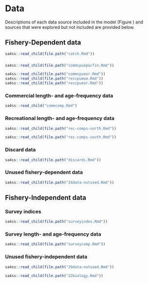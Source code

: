 # Data

Descriptions of each data source included in the model (Figure \ref{fig:data-plot})
and sources that were explored but not included
are provided below.

## Fishery-Dependent data

```r
sa4ss::read_child(file.path("catch.Rmd"))
```

### \Glsentrylong{cpue}

```r
sa4ss::read_child(file.path("commcpuepacfin.Rmd"))
```
```r
sa4ss::read_child(file.path("commcpueor.Rmd"))
sa4ss::read_child(file.path("reccpuewa.Rmd"))
sa4ss::read_child(file.path("reccpueor.Rmd"))
```

### Commercial length- and age-frequency data
```r
sa4ss::read_child("commcomp.Rmd")
```

### Recreational length- and age-frequency data

```r
sa4ss::read_child(file.path("rec-comps-north.Rmd"))
```
```r
sa4ss::read_child(file.path("rec-comps-south.Rmd"))
```

### Discard data

```r
sa4ss::read_child(file.path("discards.Rmd"))
```

### Unused fishery-dependent data

```r
sa4ss::read_child(file.path("24data-notused.Rmd"))
```

## Fishery-Independent data

### Survey indices

```r
sa4ss::read_child(file.path("surveyindex.Rmd"))
```

### Survey length- and age-frequency data

```r
sa4ss::read_child(file.path("surveycomp.Rmd"))
```

### Unused fishery-independent data

```r
sa4ss::read_child(file.path("29data-notused.Rmd"))
```

```r
sa4ss::read_child(file.path("22biology.Rmd"))
```
